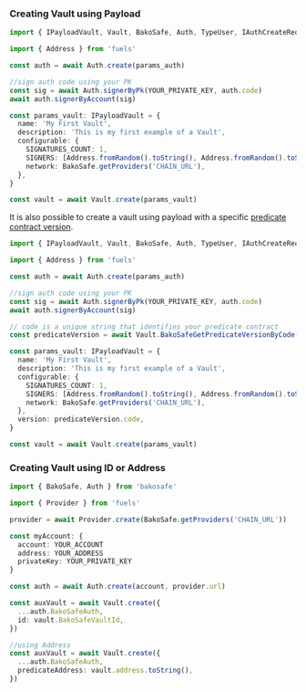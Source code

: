 ### Creating Vault using Payload

```ts
import { IPayloadVault, Vault, BakoSafe, Auth, TypeUser, IAuthCreateRequest } from 'bakosafe'

import { Address } from 'fuels'

const auth = await Auth.create(params_auth)

//sign auth code using your PK
const sig = await Auth.signerByPk(YOUR_PRIVATE_KEY, auth.code)
await auth.signerByAccount(sig)

const params_vault: IPayloadVault = {
  name: 'My First Vault',
  description: 'This is my first example of a Vault',
  configurable: {
    SIGNATURES_COUNT: 1,
    SIGNERS: [Address.fromRandom().toString(), Address.fromRandom().toString()],
    network: BakoSafe.getProviders('CHAIN_URL'),
  },
}

const vault = await Vault.create(params_vault)
```
It is also possible to create a vault using payload with a specific [predicate contract version](../safe-code).

```ts
import { IPayloadVault, Vault, BakoSafe, Auth, TypeUser, IAuthCreateRequest } from 'bakosafe'

import { Address } from 'fuels'

const auth = await Auth.create(params_auth)

//sign auth code using your PK
const sig = await Auth.signerByPk(YOUR_PRIVATE_KEY, auth.code)
await auth.signerByAccount(sig)

// code is a unique string that identifies your predicate contract
const predicateVersion = await Vault.BakoSafeGetPredicateVersionByCode(code)

const params_vault: IPayloadVault = {
  name: 'My First Vault',
  description: 'This is my first example of a Vault',
  configurable: {
    SIGNATURES_COUNT: 1,
    SIGNERS: [Address.fromRandom().toString(), Address.fromRandom().toString()],
    network: BakoSafe.getProviders('CHAIN_URL'),
  },
  version: predicateVersion.code,
}

const vault = await Vault.create(params_vault)
```

### Creating Vault using ID or Address

```ts
import { BakoSafe, Auth } from 'bakosafe'

import { Provider } from 'fuels'

provider = await Provider.create(BakoSafe.getProviders('CHAIN_URL'))

const myAccount: {
  account: YOUR_ACCOUNT
  address: YOUR_ADDRESS
  privateKey: YOUR_PRIVATE_KEY
}

const auth = await Auth.create(account, provider.url)

const auxVault = await Vault.create({
  ...auth.BakoSafeAuth,
  id: vault.BakoSafeVaultId,
})

//using Address
const auxVault = await Vault.create({
  ...auth.BakoSafeAuth,
  predicateAddress: vault.address.toString(),
})
```
